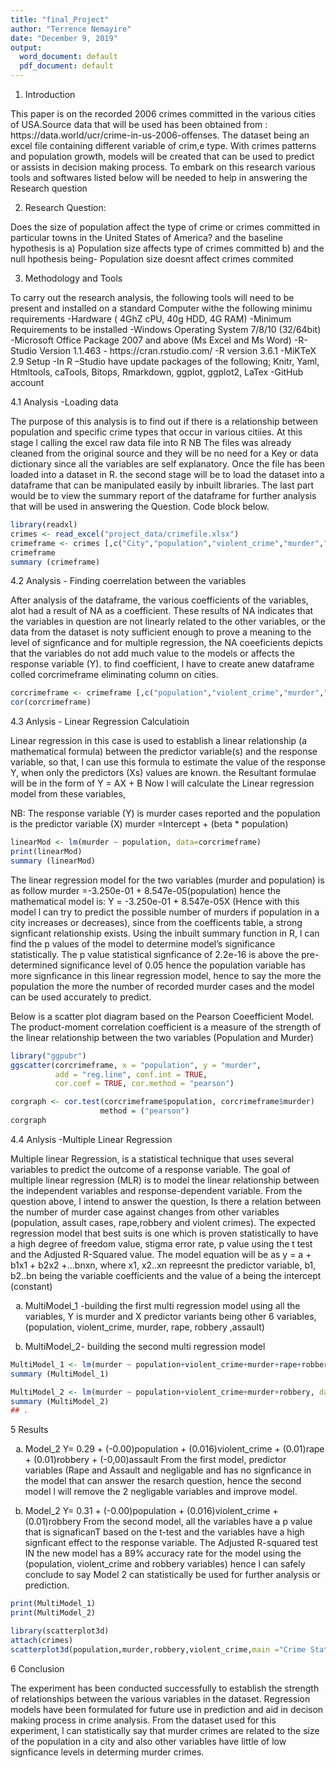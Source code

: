 ```yaml
---
title: "final_Project"
author: "Terrence Nemayire"
date: "December 9, 2019"
output:
  word_document: default
  pdf_document: default
---
```

1. Introduction

This paper is on the recorded 2006 crimes committed in the various cities of USA.Source data that will be used has been obtained from : https://data.world/ucr/crime-in-us-2006-offenses. The dataset being an excel file containing different variable of crim,e type. With crimes patterns and population growth, models will be created that can be used to predict or assists in decision making process. To embark on this research various tools and softwares listed below will be needed to help in answering the Research question

2. Research Question:

Does the size of population affect the type of crime or crimes committed in particular towns in the United States of America?
  and the baseline hypothesis is
      a) Population size affects type of crimes committed
      b) and the null hpothesis being- Population size doesnt affect crimes commited
      
3. Methodology and Tools

To carry out the research analysis, the following tools will need to be present and installed on a standard Computer withe the following minimu requirements
 -Hardware ( 4GhZ cPU, 40g HDD, 4G RAM)
 -Minimum Requirements to be installed
 -Windows Operating System 7/8/10 (32/64bit)
 -Microsoft Office Package 2007 and above (Ms Excel and Ms Word)
 -R- Studio Version 1.1.463 - https://cran.rstudio.com/
 -R version 3.6.1
 -MiKTeX 2.9 Setup
 -In R –Studio have update packages of the following;
    Knitr, Yaml, Htmltools, caTools, Bitops, Rmarkdown, ggplot, ggplot2, LaTex
 -GitHub account
 
4.1 Analysis -Loading data

The purpose of this analysis is to find out if there is a relationship between population and specific crime types that occur in various citiies. At this stage l calling the excel raw data file into R NB The files was already cleaned from the original source and they will be no need for a Key or data dictionary since all the variables are self explanatory. Once the file has been loaded into a dataset in R. the second stage will be to load the dataset into a dataframe that can be manipulated easily by inbuilt libraries. The last part would be to view the summary report of the dataframe for further analysis that will be used in answering the Question. Code block below.

```r
library(readxl)
crimes <- read_excel("project_data/crimefile.xlsx")
crimeframe <- crimes [,c("City","population","violent_crime","murder","rape","robbery","assault")]
crimeframe
summary (crimeframe)
```

4.2 Analysis - Finding coerrelation between the variables

After analysis of the dataframe, the various coefficients of the variables, alot had a result of NA as a coefficient. These results of NA indicates that the variables in question are not linearly related to the other variables, or the data from the dataset is noty sufficient enough to prove a meaning to the level of signficance and for multiple regression, the NA coeeficients depicts that the variables do not add much value to the models or affects the response variable (Y). to find coefficient, l have to create anew dataframe colled corcrimeframe eliminating column on cities.

```r
corcrimeframe <- crimeframe [,c("population","violent_crime","murder","rape","robbery","assault")]
cor(corcrimeframe)
```

4.3 Anlysis - Linear Regression Calculatioin 

Linear regression in this case is used to establish a linear relationship (a mathematical formula) between the predictor variable(s) and the response variable, so that, l can use this formula to estimate the value of the response Y, when only the predictors (Xs) values are known. the Resultant formulae will be in the form of Y = AX + B
Now l will calculate the Linear regression model from these variables, 

  NB: The response variable (Y) is murder cases reported  and the population is the predictor variable (X) 
                          murder =Intercept + (beta * population)
```r
linearMod <- lm(murder ~ population, data=corcrimeframe)
print(linearMod)
summary (linearMod)
```

The linear regression model for the two variables (murder and population) is as follow
murder =-3.250e-01 + 8.547e-05(population) hence the mathematical model is:
Y = -3.250e-01 + 8.547e-05X (Hence with this model l can try to predict the possible number of murders if population in a city increases or decreases), since from the coefficents table, a strong signficant relationship exists.
Using the inbuilt summary function in R, l can find the p values of the model to determine model's significance statistically. The p value statistical signficance of 2.2e-16 is above the pre-determined significance level of 0.05
hence the population variable has more signficance in this linear regression model, hence to say the more the population
the more the number of recorded murder cases and the model can be used accurately to predict.

Below is a scatter plot diagram based on the Pearson Coeefficient Model. The product-moment correlation coefficient is a measure of the strength of the linear relationship between the two variables (Population and Murder)

```r
library("ggpubr")
ggscatter(corcrimeframe, x = "population", y = "murder", 
          add = "reg.line", conf.int = TRUE, 
          cor.coef = TRUE, cor.method = "pearson")

corgraph <- cor.test(corcrimeframe$population, corcrimeframe$murder) 
                    method = ("pearson")
corgraph

```

4.4  Anlysis -Multiple Linear Regression

Multiple linear Regression, is a statistical technique that uses several  variables to predict the outcome of a response variable. The goal of multiple linear regression (MLR) is to model the linear relationship between the independent variables and response-dependent variable. From the question above, I intend to answer the question, Is there a relation between the number of murder case against changes from other variables (population, assult cases, rape,robbery and violent crimes). The expected regression model that best suits is one which is proven statistically to have a high degree of freedom value, stigma error rate, p value using the t test and the Adjusted R-Squared value. The model equation will be as y = a + b1x1 + b2x2 +...bnxn, where x1, x2..xn repreesnt the predictor variable, b1, b2..bn being the variable coefficients and the value of a being the intercept (constant)

a) MultiModel_1 -building  the first multi regression model using all the variables, Y is murder and  X predictor variants being other 6 variables, (population, violent_crime, murder, rape, robbery ,assault)

b) MultiModel_2- building the second multi regression model

```r
MultiModel_1 <- lm(murder ~ population+violent_crime+murder+rape+robbery+assault , data=corcrimeframe)
summary (MultiModel_1)

MultiModel_2 <- lm(murder ~ population+violent_crime+murder+robbery, data=corcrimeframe)  #
summary (MultiModel_2)
## .
```

5 Results

a) Model_2  Y= 0.29 + (-0.00)population + (0.016)violent_crime + (0.01)rape + (0.01)robbery + (-0,00)assault
From the first model, predictor variables  (Rape and Assault and negligable and has no signficance in the model that can answer the resarch question, hence the second model l will remove the 2 negligable variables and improve model.

b) Model_2 Y= 0.31 + (-0.00)population + (0.016)violent_crime +(0.01)robbery
From the second model, all the variables have a p value that is signaficanT based on  the t-test and the variables have a high signficant effect to the response variable. The Adjusted R-squared test IN the new model has a 89% accuracy rate for the model using the (population, violent_crime and robbery variables) hence l can safely conclude to say Model 2 can statistically be used for further analysis or prediction.

```r
print(MultiModel_1)
print(MultiModel_2)

library(scatterplot3d)
attach(crimes)
scatterplot3d(population,murder,robbery,violent_crime,main ="Crime Statistis main 3D scatterplot")
```

6  Conclusion

The experiment has been conducted successfully to establish the strength of relationships between the various variables in the dataset. Regression models have been formulated for future use in prediction and aid in decison making process in crime analysis. From the dataset used for this experiment, l can statistically say that murder crimes are related to the size of the population in a city and also other variables have little of low signficance levels in determing murder crimes.

